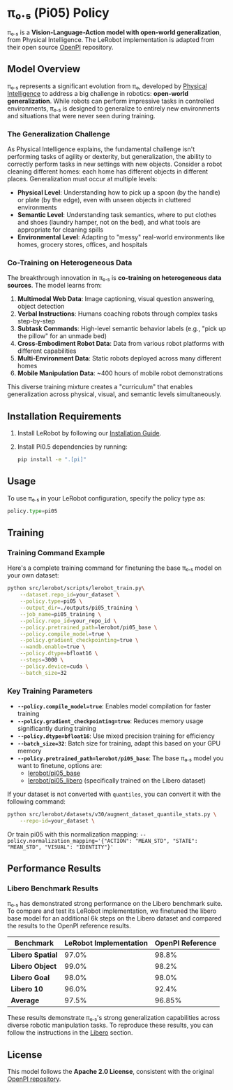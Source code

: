 # π₀.₅ (Pi05) Policy

π₀.₅ is a **Vision-Language-Action model with open-world generalization**, from Physical Intelligence. The LeRobot implementation is adapted from their open source [OpenPI](https://github.com/Physical-Intelligence/openpi) repository.

## Model Overview

π₀.₅ represents a significant evolution from π₀, developed by [Physical Intelligence](https://www.physicalintelligence.company/blog/pi05) to address a big challenge in robotics: **open-world generalization**. While robots can perform impressive tasks in controlled environments, π₀.₅ is designed to generalize to entirely new environments and situations that were never seen during training.

### The Generalization Challenge

As Physical Intelligence explains, the fundamental challenge isn't performing tasks of agility or dexterity, but generalization, the ability to correctly perform tasks in new settings with new objects. Consider a robot cleaning different homes: each home has different objects in different places. Generalization must occur at multiple levels:

- **Physical Level**: Understanding how to pick up a spoon (by the handle) or plate (by the edge), even with unseen objects in cluttered environments
- **Semantic Level**: Understanding task semantics, where to put clothes and shoes (laundry hamper, not on the bed), and what tools are appropriate for cleaning spills
- **Environmental Level**: Adapting to "messy" real-world environments like homes, grocery stores, offices, and hospitals

### Co-Training on Heterogeneous Data

The breakthrough innovation in π₀.₅ is **co-training on heterogeneous data sources**. The model learns from:

1. **Multimodal Web Data**: Image captioning, visual question answering, object detection
2. **Verbal Instructions**: Humans coaching robots through complex tasks step-by-step
3. **Subtask Commands**: High-level semantic behavior labels (e.g., "pick up the pillow" for an unmade bed)
4. **Cross-Embodiment Robot Data**: Data from various robot platforms with different capabilities
5. **Multi-Environment Data**: Static robots deployed across many different homes
6. **Mobile Manipulation Data**: ~400 hours of mobile robot demonstrations

This diverse training mixture creates a "curriculum" that enables generalization across physical, visual, and semantic levels simultaneously.

## Installation Requirements

1. Install LeRobot by following our [Installation Guide](./installation).
2. Install Pi0.5 dependencies by running:

   ```bash
   pip install -e ".[pi]"
   ```

## Usage

To use π₀.₅ in your LeRobot configuration, specify the policy type as:

```python
policy.type=pi05
```

## Training

### Training Command Example

Here's a complete training command for finetuning the base π₀.₅ model on your own dataset:

```bash
python src/lerobot/scripts/lerobot_train.py\
    --dataset.repo_id=your_dataset \
    --policy.type=pi05 \
    --output_dir=./outputs/pi05_training \
    --job_name=pi05_training \
    --policy.repo_id=your_repo_id \
    --policy.pretrained_path=lerobot/pi05_base \
    --policy.compile_model=true \
    --policy.gradient_checkpointing=true \
    --wandb.enable=true \
    --policy.dtype=bfloat16 \
    --steps=3000 \
    --policy.device=cuda \
    --batch_size=32
```

### Key Training Parameters

- **`--policy.compile_model=true`**: Enables model compilation for faster training
- **`--policy.gradient_checkpointing=true`**: Reduces memory usage significantly during training
- **`--policy.dtype=bfloat16`**: Use mixed precision training for efficiency
- **`--batch_size=32`**: Batch size for training, adapt this based on your GPU memory
- **`--policy.pretrained_path=lerobot/pi05_base`**: The base π₀.₅ model you want to finetune, options are:
  - [lerobot/pi05_base](https://huggingface.co/lerobot/pi05_base)
  - [lerobot/pi05_libero](https://huggingface.co/lerobot/pi05_libero) (specifically trained on the Libero dataset)


If your dataset is not converted with `quantiles`, you can convert it with the following command:
```bash
python src/lerobot/datasets/v30/augment_dataset_quantile_stats.py \
    --repo-id=your_dataset \
```

Or train pi05 with this normalization mapping: `--policy.normalization_mapping='{"ACTION": "MEAN_STD", "STATE": "MEAN_STD", "VISUAL": "IDENTITY"}'`

## Performance Results

### Libero Benchmark Results

π₀.₅ has demonstrated strong performance on the Libero benchmark suite. To compare and test its LeRobot implementation, we finetuned the libero base model for an additional 6k steps on the Libero dataset and compared the results to the OpenPI reference results.

| Benchmark          | LeRobot Implementation | OpenPI Reference |
| ------------------ | ---------------------- | ---------------- |
| **Libero Spatial** | 97.0%                  | 98.8%            |
| **Libero Object**  | 99.0%                  | 98.2%            |
| **Libero Goal**    | 98.0%                  | 98.0%            |
| **Libero 10**      | 96.0%                  | 92.4%            |
| **Average**        | 97.5%                  | 96.85%           |

These results demonstrate π₀.₅'s strong generalization capabilities across diverse robotic manipulation tasks. To reproduce these results, you can follow the instructions in the [Libero](https://huggingface.co/docs/lerobot/libero) section.

## License

This model follows the **Apache 2.0 License**, consistent with the original [OpenPI repository](https://github.com/Physical-Intelligence/openpi).
